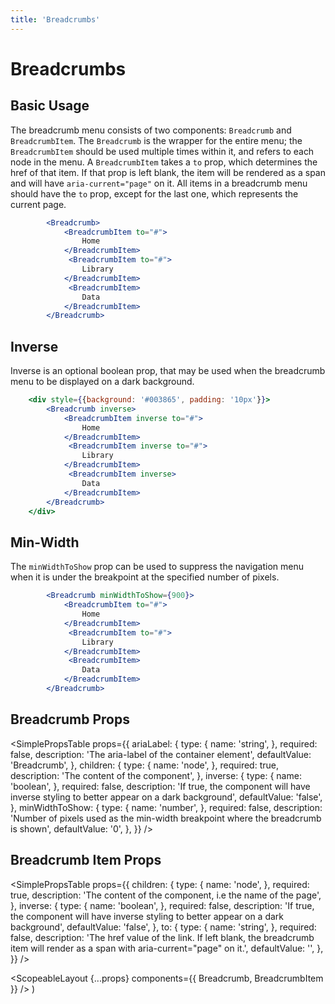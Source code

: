 ```yaml
---
title: 'Breadcrumbs'
---
```



# Breadcrumbs

## Basic Usage

The breadcrumb menu consists of two components: `Breadcrumb` and `BreadcrumbItem`. The `Breadcrumb` is the wrapper for the entire menu; the `BreadcrumbItem`
should be used multiple times within it, and refers to each node in the menu. A `BreadcrumbItem` takes a `to` prop, which determines the href of that item. If that prop is left blank,
the item will be rendered as a span and will have `aria-current="page"` on it. All items in a breadcrumb menu should have the `to` prop, except for the last one, which represents the current page.

```.jsx
        <Breadcrumb>
            <BreadcrumbItem to="#">
                Home
            </BreadcrumbItem>
             <BreadcrumbItem to="#">
                Library
            </BreadcrumbItem>
             <BreadcrumbItem>
                Data
            </BreadcrumbItem>
        </Breadcrumb>
```

## Inverse

Inverse is an optional boolean prop, that may be used when the breadcrumb menu to be displayed on a dark background.

```.jsx
    <div style={{background: '#003865', padding: '10px'}}>
        <Breadcrumb inverse>
            <BreadcrumbItem inverse to="#">
                Home
            </BreadcrumbItem>
             <BreadcrumbItem inverse to="#">
                Library
            </BreadcrumbItem>
             <BreadcrumbItem inverse>
                Data
            </BreadcrumbItem>
        </Breadcrumb>
    </div>
```

## Min-Width

The `minWidthToShow` prop can be used to suppress the navigation menu when it is under the breakpoint at the specified number of pixels.

```.jsx
        <Breadcrumb minWidthToShow={900}>
            <BreadcrumbItem to="#">
                Home
            </BreadcrumbItem>
             <BreadcrumbItem to="#">
                Library
            </BreadcrumbItem>
             <BreadcrumbItem>
                Data
            </BreadcrumbItem>
        </Breadcrumb>
```

## Breadcrumb Props

<SimplePropsTable
  props={{
    ariaLabel: {
      type: {
        name: 'string',
      },
      required: false,
      description: 'The aria-label of the container element',
      defaultValue: 'Breadcrumb',
    },
    children: {
      type: {
        name: 'node',
      },
      required: true,
      description: 'The content of the component',
    },
    inverse: {
      type: {
        name: 'boolean',
      },
      required: false,
      description:
        'If true, the component will have inverse styling to better appear on a dark background',
      defaultValue: 'false',
    },
    minWidthToShow: {
      type: {
        name: 'number',
      },
      required: false,
      description:
        'Number of pixels used as the min-width breakpoint where the breadcrumb is shown',
      defaultValue: '0',
    },
  }}
/>

## Breadcrumb Item Props

<SimplePropsTable
  props={{
    children: {
      type: {
        name: 'node',
      },
      required: true,
      description: 'The content of the component, i.e the name of the page',
    },
    inverse: {
      type: {
        name: 'boolean',
      },
      required: false,
      description:
        'If true, the component will have inverse styling to better appear on a dark background',
      defaultValue: 'false',
    },
    to: {
      type: {
        name: 'string',
      },
      required: false,
      description:
        'The href value of the link.  If left blank, the breadcrumb item will render as a span with aria-current="page" on it.',
      defaultValue: '',
    },
  }}
/>

  <ScopeableLayout {...props} components={{ Breadcrumb, BreadcrumbItem }} />
)
